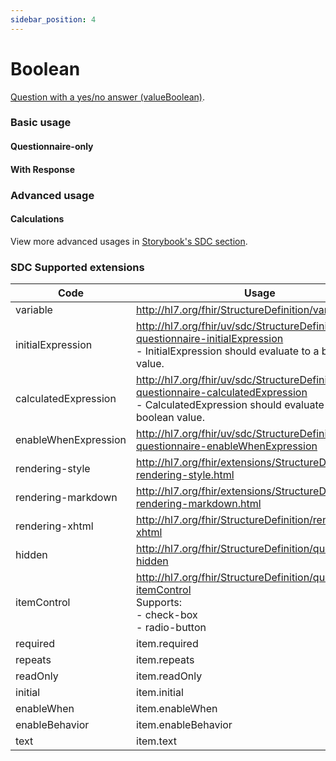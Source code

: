 ```yaml
---
sidebar_position: 4
---
```



# Boolean

[Question with a yes/no answer (valueBoolean)](https://www.hl7.org/fhir/r4/codesystem-item-type.html#item-type-boolean).

### Basic usage

#### Questionnaire-only

<IframeContainer storyId="itemtype-boolean--boolean-basic" initialHeight={120} />

#### With Response

<IframeContainer storyId="itemtype-boolean--boolean-basic-response" initialHeight={120} />

### Advanced usage

#### Calculations

<IframeContainer
  storyId="sdc-10-1-3-behavior-calculations-item-type-calculations--boolean-calculation"
  initialHeight={280}
/>

View more advanced usages in [Storybook's SDC section](https://smartforms.csiro.au/storybook/?path=/docs/sdc-overview--docs).

### SDC Supported extensions

| Code                 | Usage                                                                                                                                                |
|----------------------|------------------------------------------------------------------------------------------------------------------------------------------------------|
| variable             | http://hl7.org/fhir/StructureDefinition/variable                                                                                                     |
| initialExpression    | http://hl7.org/fhir/uv/sdc/StructureDefinition/sdc-questionnaire-initialExpression<br/>- InitialExpression should evaluate to a boolean value.       |
| calculatedExpression | http://hl7.org/fhir/uv/sdc/StructureDefinition/sdc-questionnaire-calculatedExpression<br/>- CalculatedExpression should evaluate to a boolean value. |
| enableWhenExpression | http://hl7.org/fhir/uv/sdc/StructureDefinition/sdc-questionnaire-enableWhenExpression                                                                |
| rendering-style      | http://hl7.org/fhir/extensions/StructureDefinition-rendering-style.html                                                                              |
| rendering-markdown   | http://hl7.org/fhir/extensions/StructureDefinition-rendering-markdown.html                                                                           |
| rendering-xhtml      | http://hl7.org/fhir/StructureDefinition/rendering-xhtml                                                                                              |
| hidden               | http://hl7.org/fhir/StructureDefinition/questionnaire-hidden                                                                                         |
| itemControl          | http://hl7.org/fhir/StructureDefinition/questionnaire-itemControl<br/>Supports:<br/>- check-box <br/>- radio-button                                  |
| required             | item.required                                                                                                                                        |
| repeats              | item.repeats                                                                                                                                         |
| readOnly             | item.readOnly                                                                                                                                        |
| initial              | item.initial                                                                                                                                         |
| enableWhen           | item.enableWhen                                                                                                                                      |
| enableBehavior       | item.enableBehavior                                                                                                                                  |
| text                 | item.text                                                                                                                                            |

